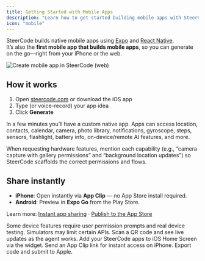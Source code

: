 ```yaml
---
title: Getting Started with Mobile Apps
description: "Learn how to get started building mobile apps with SteerCode"
icon: "mobile"
---
```


SteerCode builds native mobile apps using <a href="https://expo.dev" target="_blank" rel="noreferrer">Expo</a> and <a href="https://reactnative.dev" target="_blank" rel="noreferrer">React Native</a>.  
It’s also the **first mobile app that builds mobile apps**, so you can generate on the go—right from your iPhone or the web.

<Frame caption="Create a mobile app from the web">
  <img
    src="/images/create-mobile-app-web.png"
    alt="Create mobile app in SteerCode (web)"
  />
</Frame>

## How it works

1. Open <a href="https://steercode.com" target="_blank" rel="noreferrer">steercode.com</a> or download the iOS app
2. Type (or voice-record) your app idea
3. Click **Generate**

In a few minutes you’ll have a custom native app. Apps can access location, contacts, calendar, camera, photo library, notifications, gyroscope, steps, sensors, flashlight, battery info, on-device/remote AI features, and more.

<Tip>
  When requesting hardware features, mention each capability (e.g., “camera
  capture with gallery permissions” and “background location updates”) so
  SteerCode scaffolds the correct permissions and flows.
</Tip>

## Share instantly

- **iPhone**: Open instantly via **App Clip** — no App Store install required.
- **Android**: Preview in **Expo Go** from the Play Store.

Learn more: <a href="/mobile-apps/share">Instant app sharing</a> · <a href="/mobile-apps/publish-appstore">Publish to the App Store</a>

<Warning>
  Some device features require user permission prompts and real device testing.
  Simulators may limit certain APIs.
</Warning>

<CardGroup cols={2}>
  <Card title="Run on your phone" icon="apple" href="/mobile-apps/run-on-phone">
    Scan a QR code and see live updates as the agent works.
  </Card>
  <Card title="Add to Home Screen" icon="grid-2" href="/mobile-apps/use-app">
    Add your SteerCode apps to iOS Home Screen via the widget.
  </Card>
  <Card title="Share with friends" icon="share" href="/mobile-apps/share">
    Send an App Clip link for instant access on iPhone.
  </Card>
  <Card
    title="Publish to App Store"
    icon="app-store"
    href="/mobile-apps/publish-appstore"
  >
    Export code and submit to Apple.
  </Card>
</CardGroup>
